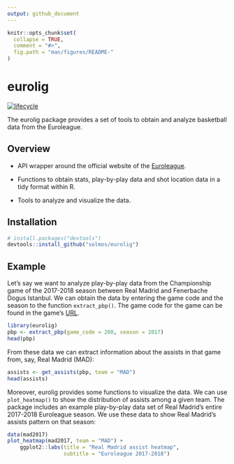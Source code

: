 ```yaml
---
output: github_document
---
```


<!-- README.md is generated from README.Rmd. Please edit that file -->

```r
knitr::opts_chunk$set(
  collapse = TRUE,
  comment = "#>",
  fig.path = "man/figures/README-"
)
```
# eurolig

[![lifecycle](https://img.shields.io/badge/lifecycle-experimental-orange.svg)](https://www.tidyverse.org/lifecycle/#experimental)

The eurolig package provides a set of tools to obtain and analyze basketball data from the Euroleague.

## Overview

* API wrapper around the official website of the [Euroleague](https://www.euroleague.net/).

* Functions to obtain stats, play-by-play data and shot location data in a tidy format within R.

* Tools to analyze and visualize the data.


## Installation

```r
# install.packages("devtools")
devtools::install_github("solmos/eurolig")
```


## Example

Let's say we want to analyze play-by-play data from the Championship game of the 2017-2018 season between Real Madrid and Fenerbache Dogus Istanbul. We can obtain the data by entering the game code and the season to the function `extract_pbp()`. The game code for the game can be found in the game's [URL](https://www.euroleague.net/main/results/showgame?gamecode=260&seasoncode=E2017).

```r
library(eurolig)
pbp <- extract_pbp(game_code = 260, season = 2017)
head(pbp)
```

From these data we can extract information about the assists in that game from, say, Real Madrid (MAD):
```r
assists <- get_assists(pbp, team = "MAD")
head(assists)
```

Moreover, eurolig provides some functions to visualize the data. We can use `plot_heatmap()` to show the distribution of assists among a given team. The package includes an example play-by-play data set of Real Madrid's entire 2017-2018 Euroleague season. We use these data to show Real Madrid's assists pattern on that season:

```r
data(mad2017)
plot_heatmap(mad2017, team = "MAD") +
    ggplot2::labs(title = "Real Madrid assist heatmap",
                  subtitle = "Euroleague 2017-2018")
```

